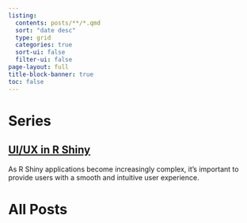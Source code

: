 ```yaml
---
listing:
  contents: posts/**/*.qmd
  sort: "date desc"
  type: grid
  categories: true
  sort-ui: false
  filter-ui: false
page-layout: full
title-block-banner: true
toc: false
---
```


# Series

## [UI/UX in R Shiny](ui-ux-r-shiny-series.qmd)

As R Shiny applications become increasingly complex, it’s important to provide users with a smooth and intuitive user experience.

# All Posts

